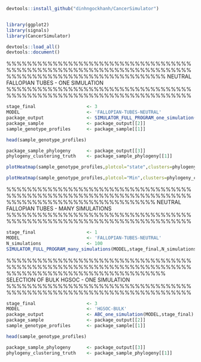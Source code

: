 ```r
devtools::install_github("dinhngockhanh/CancerSimulator")


library(ggplot2)
library(signals)
library(CancerSimulator)

devtools::load_all()
devtools::document()
```

%%%%%%%%%%%%%%%%%%%%%%%%%%%%%%%%%%%%%%%%%%%%%%%%%%%%%%%%%%%%%%%%%%%%%%%%
%%%%%%%%%%%%%%%%%%%%%%%%%%%%%%% NEUTRAL FALLOPIAN TUBES - ONE SIMULATION
%%%%%%%%%%%%%%%%%%%%%%%%%%%%%%%%%%%%%%%%%%%%%%%%%%%%%%%%%%%%%%%%%%%%%%%%

```r
stage_final                   <- 3
MODEL                         <- 'FALLOPIAN-TUBES-NEUTRAL'
package_output                <- SIMULATOR_FULL_PROGRAM_one_simulation(MODEL,stage_final)
package_sample                <- package_output[[2]]
sample_genotype_profiles      <- package_sample[[1]]

head(sample_genotype_profiles)

package_sample_phylogeny      <- package_output[[3]]
phylogeny_clustering_truth    <- package_sample_phylogeny[[1]]
```

```r
plotHeatmap(sample_genotype_profiles,plotcol="state",clusters=phylogeny_clustering_truth$clustering,tree=phylogeny_clustering_truth$tree,reorderclusters=TRUE,plottree=FALSE)

plotHeatmap(sample_genotype_profiles,plotcol="Min",clusters=phylogeny_clustering_truth$clustering,tree=phylogeny_clustering_truth$tree,reorderclusters=TRUE,plottree=FALSE)
```

%%%%%%%%%%%%%%%%%%%%%%%%%%%%%%%%%%%%%%%%%%%%%%%%%%%%%%%%%%%%%%%%%%%%%%%%
%%%%%%%%%%%%%%%%%%%%%%%%%%%%% NEUTRAL FALLOPIAN TUBES - MANY SIMULATIONS
%%%%%%%%%%%%%%%%%%%%%%%%%%%%%%%%%%%%%%%%%%%%%%%%%%%%%%%%%%%%%%%%%%%%%%%%

```r
stage_final                   <- 1
MODEL                         <- 'FALLOPIAN-TUBES-NEUTRAL'
N_simulations                 <- 100
SIMULATOR_FULL_PROGRAM_many_simulations(MODEL,stage_final,N_simulations)
```



%%%%%%%%%%%%%%%%%%%%%%%%%%%%%%%%%%%%%%%%%%%%%%%%%%%%%%%%%%%%%%%%%%%%%%%%
%%%%%%%%%%%%%%%%%%%%%%%%%%%%%%% SELECTION OF BULK HGSOC - ONE SIMULATION
%%%%%%%%%%%%%%%%%%%%%%%%%%%%%%%%%%%%%%%%%%%%%%%%%%%%%%%%%%%%%%%%%%%%%%%%

```r
stage_final                   <- 3
MODEL                         <- 'HGSOC-BULK'
package_output                <- ABC_one_simulation(MODEL,stage_final)
package_sample                <- package_output[[2]]
sample_genotype_profiles      <- package_sample[[1]]

head(sample_genotype_profiles)

package_sample_phylogeny      <- package_output[[3]]
phylogeny_clustering_truth    <- package_sample_phylogeny[[1]]
```
